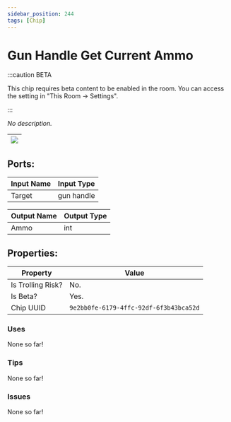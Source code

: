 ```yaml
---
sidebar_position: 244
tags: [Chip]
---
```


# Gun Handle Get Current Ammo
:::caution BETA

This chip requires beta content to be enabled in the room. You can access the setting in "This Room -> Settings".

:::

*No description.*

| ![](https://images-ext-2.discordapp.net/external/MPmIaQzlEPmgGWlgi-WxBBXt0Bjv_zWPkg1y1f_sy3s/https/www.recroomcircuits.com/image/circuit/absolute-value?width=206&height=108) |
|-----|

## Ports:

| Input Name | Input Type |
|-----------|-----------|
| Target | gun handle |

| Output Name | Output Type |
|-----------|-----------|
| Ammo | int |

## Properties:

| Property  | Value |
|-------------------|-----------|
| Is Trolling Risk? | No. |
| Is Beta? | Yes. |
| Chip UUID | `9e2bb0fe-6179-4ffc-92df-6f3b43bca52d` |

### Uses

None so far!

### Tips

None so far!

### Issues

None so far!